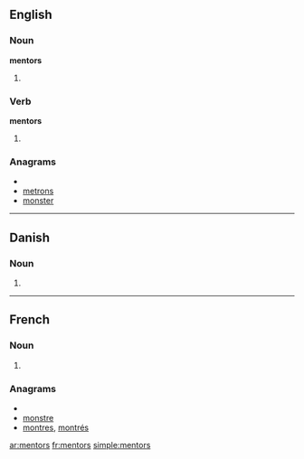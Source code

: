 ==English==

===Noun===
'''mentors'''

#{{plural of|[[mentor]]}}

===Verb===
'''mentors'''

# {{third-person singular of|[[mentor]]}}

===Anagrams===
* {{alphagram|emnorst}}
* [[metrons#English|metrons]]
* [[monster#English|monster]]

----

==Danish==

===Noun===
{{infl|da|noun form|g=c}}

# {{form of|genitive singular indefinite|mentor|lang=Danish}}

----

==French==

===Noun===
{{infl|fr|plural|g=m}}

#{{plural of|[[mentor#French|mentor]]|lang=fr}}

===Anagrams===
* {{alphagram|emnorst}}
* [[monstre#French|monstre]]
* [[montres#French|montres]], [[montrés#French|montrés]]

[[ar:mentors]]
[[fr:mentors]]
[[simple:mentors]]